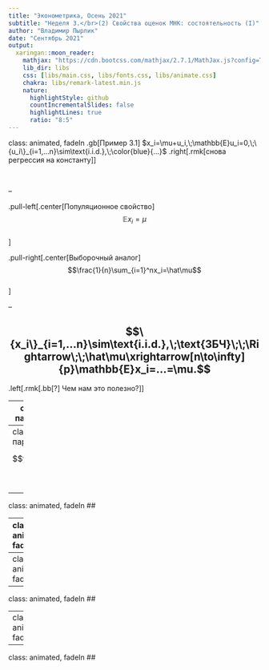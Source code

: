 ```yaml
---
title: "Эконометрика, Осень 2021"
subtitle: "Неделя 3.</br>(2) Свойства оценок МНК: состоятельность (I)"
author: "Владимир Пырлик"
date: "Сентябрь 2021"
output:
  xaringan::moon_reader:
    mathjax: "https://cdn.bootcss.com/mathjax/2.7.1/MathJax.js?config=TeX-MML-AM_HTMLorMML"
    lib_dir: libs
    css: [libs/main.css, libs/fonts.css, libs/animate.css]
    chakra: libs/remark-latest.min.js
    nature:
      highlightStyle: github
      countIncrementalSlides: false
      highlightLines: true
      ratio: "8:5"
---
```

class: animated, fadeIn
.gb[Пример 3.1] $x_i=\mu+u_i,\;\mathbb{E}u_i=0,\;\{u_i\}_{i=1,...n}\sim\text{i.i.d.},\;\color{blue}{...}$ .right[.rmk[снова регрессия на константу]]

</br>

--

.pull-left[.center[Популяционное свойство] $$\mathbb{E}x_i=\mu$$ </br>]

.pull-right[.center[Выборочный аналог] $$\frac{1}{n}\sum_{i=1}^nx_i=\hat\mu$$</br>]


--

$$\{x_i\}_{i=1,...n}\sim\text{i.i.d.},\;\text{ЗБЧ}\;\;\Rightarrow\;\;\hat\mu\xrightarrow[n\to\infty]{p}\mathbb{E}x_i=...=\mu.$$
--

.left[.rmk[.bb[?] Чем нам это полезно?]]

---
class: animated, fadeIn
## Оценки МНК параметров парной линейной регрессии

$$y_i=\beta_o+\beta_1x_i+u_i,\;\;\;\mathbb{E}[u_i|x_i]=0,\;\;\;\color{blue}{...}$$
</br>

\begin{align}
  \hat\beta_o &= \frac{1}{n}\sum_{i=1}^ny_i -\hat\beta_1\cdot\frac{1}{n}\sum_{i=1}^n x_i\\\\
  \hat\beta_1 &= \frac{\frac{1}{n}\sum_{i=1}^n\left(y_i-\frac{1}{n}\sum_{i=1}^ny_i\right)\left(x_i-\frac{1}{n}\sum_{i=1}^nx_i\right)}{\frac{1}{n}\sum_{i=1}^n\left(x_i-\frac{1}{n}\sum_{i=1}^nx_i\right)^2}
\end{align}

---
class: animated, fadeIn
## Оценки МНК параметров парной линейной регрессии

$$y_i=\beta_o+\beta_1x_i+u_i,\;\;\;\mathbb{E}[u_i|x_i]=0,\;\;\;\color{blue}{...}$$
</br>

\begin{align}
  \hat\beta_o &= \bar y -\hat\beta_1\cdot\bar x \;\; \color{red}{\xrightarrow[n\to\infty]{p}\beta_o}\\\\
  \hat\beta_1 &= \frac{\frac{1}{n}\sum_{i=1}^n\left(y_i-\bar y\right)\left(x_i-\bar x\right)}{\frac{1}{n}\sum_{i=1}^n\left(x_i-\bar x\right)^2} \;\; \color{red}{\xrightarrow[n\to\infty]{p}\beta_1}
\end{align}

---
class: animated, fadeIn
## 

---
class: animated, fadeIn
## 

---
class: animated, fadeIn
## 

---
class: animated, fadeIn
## 

---
class: animated, fadeIn
## 

---
class: animated, fadeIn
## 

